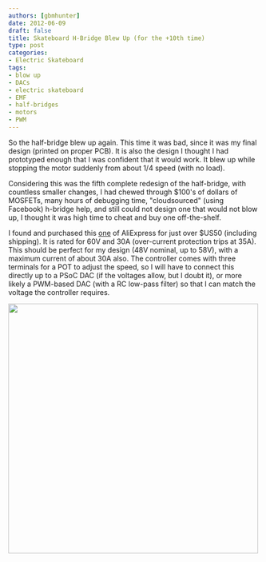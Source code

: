 ```yaml
---
authors: [gbmhunter]
date: 2012-06-09
draft: false
title: Skateboard H-Bridge Blew Up (for the +10th time)
type: post
categories:
- Electric Skateboard
tags:
- blow up
- DACs
- electric skateboard
- EMF
- half-bridges
- motors
- PWM
---
```



So the half-bridge blew up again. This time it was bad, since it was my final design (printed on proper PCB). It is also the design I thought I had prototyped enough that I was confident that it would work. It blew up while stopping the motor suddenly from about 1/4 speed (with no load).

Considering this was the fifth complete redesign of the half-bridge, with countless smaller changes, I had chewed through $100's of dollars of MOSFETs, many hours of debugging time, "cloudsourced" (using Facebook) h-bridge help, and still could not design one that would not blow up, I thought it was high time to cheat and buy one off-the-shelf.

I found and purchased this [one](http://www.aliexpress.com/product-fm/486387907-A121-Wide-Voltage-DC12-60V-30A-1500W-PWM-Pulse-DC-Motor-Speed-Controller-Adjuster-0-100-wholesalers.html) of AliExpress for just over $US50 (including shipping). It is rated for 60V and 30A (over-current protection trips at 35A). This should be perfect for my design (48V nominal, up to 58V), with a maximum current of about 30A also. The controller comes with three terminals for a POT to adjust the speed, so I will have to connect this directly up to a PSoC DAC (if the voltages allow, but I doubt it), or more likely a PWM-based DAC (with a RC low-pass filter) so that I can match the voltage the controller requires.


<Image src={h_bridge_from_aliexpress} width="500px"></Image>
